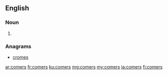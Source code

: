 ==English==

===Noun===
{{head|en|plural}}

# {{plural of|comer|lang=en}}

===Anagrams===
* [[cromes#English|cromes]]

[[ar:comers]]
[[fr:comers]]
[[ku:comers]]
[[mg:comers]]
[[my:comers]]
[[ja:comers]]
[[fi:comers]]